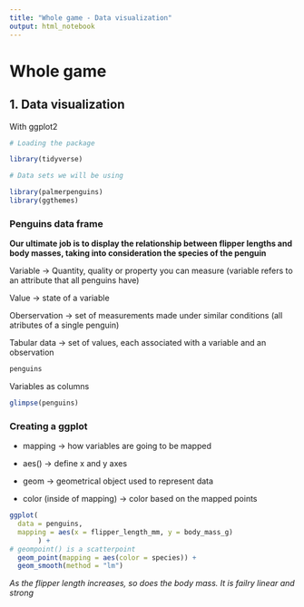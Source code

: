 ```yaml
---
title: "Whole game - Data visualization"
output: html_notebook
---
```


# Whole game

## 1. Data visualization

With ggplot2

```r
# Loading the package

library(tidyverse)

# Data sets we will be using

library(palmerpenguins)
library(ggthemes)
```

### Penguins data frame

**Our ultimate job is to display the relationship between flipper lengths and body masses, taking into consideration the species of the penguin**

Variable -> Quantity, quality or property you can measure (variable refers to an attribute that all penguins have) 

 Value -> state of a variable

Oberservation ->  set of measurements made under similar conditions (all atributes of a single penguin) 

Tabular data -> set of values, each associated with a variable and an observation


```r
penguins
```

Variables as columns

```r
glimpse(penguins)
```
### Creating a ggplot

- mapping -> how variables are going to be mapped

- aes() -> define x and y axes

- geom -> geometrical object used to represent data

- color (inside of mapping) -> color based on the mapped points

```r
ggplot(
  data = penguins,
  mapping = aes(x = flipper_length_mm, y = body_mass_g)
       ) + 
# geompoint() is a scatterpoint
  geom_point(mapping = aes(color = species)) +
  geom_smooth(method = "lm")

```

*As the flipper length increases, so does the body mass. It is failry linear and strong*


